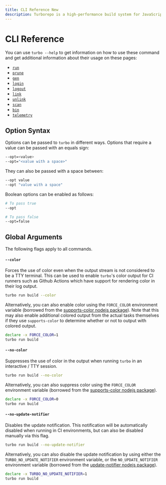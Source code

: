 ```yaml
---
title: CLI Reference New
description: Turborepo is a high-performance build system for JavaScript and TypeScript codebases.
---
```


# CLI Reference

You can use `turbo --help` to get information on how to use these command and get additional
information about their usage on these pages:

- [`run`](/repo/docs/reference/command-line-reference/run)
- [`prune`](/repo/docs/reference/command-line-reference/prune)
- [`gen`](/repo/docs/reference/command-line-reference/gen)
- [`login`](/repo/docs/reference/command-line-reference/login)
- [`logout`](/repo/docs/reference/command-line-reference/logout)
- [`link`](/repo/docs/reference/command-line-reference/link)
- [`unlink`](/repo/docs/reference/command-line-reference/unlink)
- [`scan`](/repo/docs/reference/command-line-reference/scan)
- [`bin`](/repo/docs/reference/command-line-reference/bin)
- [`telemetry`](/repo/docs/reference/command-line-reference/telemetry)

## Option Syntax

Options can be passed to `turbo` in different ways. Options that require a value can be passed with an equals sign:

```sh
--opt=<value>
--opt="<value with a space>"
```

They can also be passed with a space between:

```sh
--opt value
--opt "value with a space"
```

Boolean options can be enabled as follows:

```sh
# To pass true
--opt

# To pass false
--opt=false
```

## Global Arguments

The following flags apply to all commands.

#### `--color`

Forces the use of color even when the output stream is not considered to be a TTY terminal.
This can be used to enable `turbo`'s color output for CI runners such as Github Actions which
have support for rendering color in their log output.

```sh
turbo run build --color
```

Alternatively, you can also enable color using the `FORCE_COLOR` environment variable (borrowed
from the [supports-color nodejs package](https://www.npmjs.com/package/supports-color)). Note that
this may also enable additional colored output from the actual tasks themselves if
they use `supports-color` to determine whether or not to output with colored output.

```sh
declare -x FORCE_COLOR=1
turbo run build
```

#### `--no-color`

Suppresses the use of color in the output when running `turbo` in an interactive / TTY session.

```sh
turbo run build --no-color
```

Alternatively, you can also suppress color using the `FORCE_COLOR` environment variable (borrowed
from the [supports-color nodejs package](https://www.npmjs.com/package/supports-color)).

```sh
declare -x FORCE_COLOR=0
turbo run build
```

#### `--no-update-notifier`

Disables the update notification. This notification will be automatically disabled when running in CI environments, but can also be disabled manually via this flag.

```sh
turbo run build --no-update-notifier
```

Alternatively, you can also disable the update notification by using either the `TURBO_NO_UPDATE_NOTIFIER` environment variable, or the `NO_UPDATE_NOTIFIER` environment variable (borrowed from the [update-notifier nodejs package](https://github.com/yeoman/update-notifier)).

```sh
declare -x TURBO_NO_UPDATE_NOTIFIER=1
turbo run build
```
